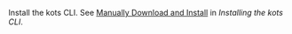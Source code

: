 Install the kots CLI. See [Manually Download and Install](/reference/kots-cli-getting-started#manually-download-and-install) in _Installing the kots CLI_.